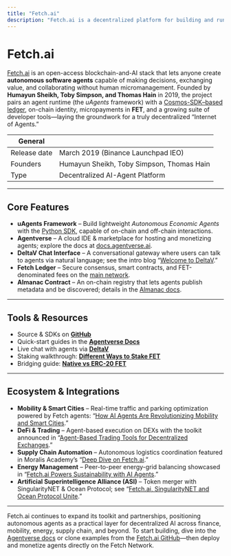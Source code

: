 ```yaml
---
title: "Fetch.ai"
description: "Fetch.ai is a decentralized platform for building and running autonomous AI agents on a purpose-built blockchain. Through services such as Agentverse, DeltaV, and the Fetch Network, developers can deploy agents that negotiate, learn, and transact in complex digital and physical environments, all secured by the FET token."
---
```


# Fetch.ai

[Fetch.ai](https://fetch.ai) is an open-access blockchain-and-AI stack that lets anyone create **autonomous software agents** capable of making decisions, exchanging value, and collaborating without human micromanagement. Founded by **Humayun Sheikh, Toby Simpson, and Thomas Hain** in 2019, the project pairs an agent runtime (the *uAgents* framework) with a [Cosmos-SDK–based ledger](https://network.fetch.ai/docs/introduction/ledger/ledger-intro), on-chain identity, micropayments in **FET**, and a growing suite of developer tools—laying the groundwork for a truly decentralized “Internet of Agents.”

| General        |                                      |
| -------------- | ------------------------------------ |
| Release date   | March 2019 (Binance Launchpad IEO)   |
| Founders       | Humayun Sheikh, Toby Simpson, Thomas Hain |
| Type           | Decentralized AI-Agent Platform      |

---

## Core Features

- **uAgents Framework** – Build lightweight *Autonomous Economic Agents* with the [Python SDK](https://github.com/fetchai/uAgents), capable of on-chain and off-chain interactions.  
- **Agentverse** – A cloud IDE & marketplace for hosting and monetizing agents; explore the docs at [docs.agentverse.ai](https://docs.agentverse.ai/docs).  
- **DeltaV Chat Interface** – A conversational gateway where users can talk to agents via natural language; see the intro blog “[Welcome to DeltaV](https://fetch.ai/blog/Welcome-to-DeltaV).”  
- **Fetch Ledger** – Secure consensus, smart contracts, and FET-denominated fees on the [main network](https://network.fetch.ai/docs/introduction/ledger/ledger-intro).  
- **Almanac Contract** – An on-chain registry that lets agents publish metadata and be discovered; details in the [Almanac docs](https://network.fetch.ai/docs/introduction/almanac/introduction).

---

## Tools & Resources

- Source & SDKs on **[GitHub](https://github.com/fetchai)**  
- Quick-start guides in the **[Agentverse Docs](https://docs.agentverse.ai/docs)**  
- Live chat with agents via **[DeltaV](https://fetch.ai/blog/Welcome-to-DeltaV)**  
- Staking walkthrough: **[Different Ways to Stake FET](https://network.fetch.ai/docs/guides/network/different-ways-to-stake-the-fet-token)**  
- Bridging guide: **[Native vs ERC-20 FET](https://network.fetch.ai/docs/introduction/native-and-erc-fet)**  

---

## Ecosystem & Integrations

- **Mobility & Smart Cities** – Real-time traffic and parking optimization powered by Fetch agents: “[How AI Agents Are Revolutionizing Mobility and Smart Cities](https://fetch.ai/blog/how-ai-agents-are-revolutionizing-mobility-and-smart-cities).”  
- **DeFi & Trading** – Agent-based execution on DEXs with the toolkit announced in “[Agent-Based Trading Tools for Decentralized Exchanges](https://fetch.ai/blog/agent-based-trading-tools-for-decentralized-exchanges).”  
- **Supply Chain Automation** – Autonomous logistics coordination featured in Moralis Academy’s “[Deep Dive on Fetch.ai](https://academy.moralis.io/blog/deep-dive-what-can-people-create-with-fetch-ai).”  
- **Energy Management** – Peer-to-peer energy-grid balancing showcased in “[Fetch.ai Powers Sustainability with AI Agents](https://fetch.ai/blog/fetch-ai-powers-sustainability-with-ai-agents-in-collaboration-with-c4-e).”  
- **Artificial Superintelligence Alliance (ASI)** – Token merger with SingularityNET & Ocean Protocol; see “[Fetch.ai, SingularityNET and Ocean Protocol Unite](https://fetch.ai/blog/fetch-ai-singularity-net-and-ocean-protocol-unite-to-create-the-superintelligence-alliance).”

---

Fetch.ai continues to expand its toolkit and partnerships, positioning autonomous agents as a practical layer for decentralized AI across finance, mobility, energy, supply chain, and beyond. To start building, dive into the [Agentverse docs](https://docs.agentverse.ai/docs) or clone examples from the [Fetch.ai GitHub](https://github.com/fetchai)—then deploy and monetize agents directly on the Fetch Network.
